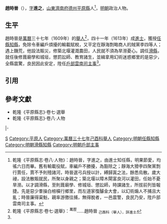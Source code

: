 '''趙時晉'''（{{bd|16世紀||17世紀}}），[[表字|字]]'''進之'''，[[山東等處承宣布政使司|山東]][[濟南府|濟南府]][[德州_(山東)|德州]][[平原縣|平原縣]]人<ref name=djs>乾隆《平原縣志·卷八·人物》：趙時晉，字進之，由進士知任縣，明果節愛，均徭六日而畢。舊有輸載役賦，車編戶不勝擾，為豁除之；靜海大猾李四聚黨剽行賈任，賈不予則殪諸河，時晉選弓兵授以計，縛歸寘之法，餘悉烏散。歲大祲，設法散賑就民，所聚以身親之；築北堰以障木閘富良河以灌田，任始不憂旱澇。以才調滑縣，至則葺廟學、修城垣、懲訟師，時課諸生，所拔前列皆報捷。先是惡少羣操白棓橫行鄉里，而左道家復醵金大會，以幻術煽人不捕且大亂；時晉廉得渠魁，親率游徼往捕，無得脫者，一邑震警，良民乃安，陞戶部雲南司主事。</ref>，[[明朝|明朝]]政治人物。

==生平==
趙時晉是[[萬曆|萬曆]]三十七年（1609年）的[[舉人|舉人]]<ref>乾隆《平原縣志·卷七·選舉》：<sup>萬歷</sup>……趙時晉 <sub>己酉科（舉人），詳進士</sub></ref>，四十一年（1613年）成[[進士|進士]]，獲授[[任縣|任縣]][[知縣|知縣]]，免除令車編戶煩擾的輸載賦稅，又平定在靜海剽略商人的賊黨李四等人；遇上饑荒，他設法賑災，修築北堰灌溉農田，人民就不須為旱澇憂心。調任[[滑縣|滑縣]]，就任後修葺廟學和城垣，懲罰訟師、教育諸生，並緝拿用幻術迷惑鄉里的是惡少，全縣震驚，良民因此安定，陞任[[戶部|戶部]][[戶部雲南清吏司|雲南司]][[主事|主事]]<ref name=djs/>。

==引用==
{{reflist}}

==參考文獻==
*乾隆《平原縣志》·卷七·選舉
*乾隆《平原縣志》·卷八·人物

{{start box}}
{{s-off}}
{{s-before|[[趙岱|趙岱]]}}
{{s-title|明朝任縣知縣|萬曆年間}}
{{s-after|[[周良材|周良材]]}}
|-
{{s-before|[[謝陞|謝陞]]}}
{{s-title|明朝滑縣知縣|1618年－1619年}}
{{s-after|[[閻顧行_(明朝)|閻顧行]]}}
{{end box}}

{{萬曆四十一年癸丑科殿試金榜}}

[[Category:赵姓|S]]
[[Category:平原人|Category:平原人]]
[[Category:萬曆三十七年己酉科舉人|Category:萬曆三十七年己酉科舉人]]
[[Category:明朝任縣知縣|Category:明朝任縣知縣]]
[[Category:明朝滑縣知縣|Category:明朝滑縣知縣]]
[[Category:明朝戶部主事|Category:明朝戶部主事]]